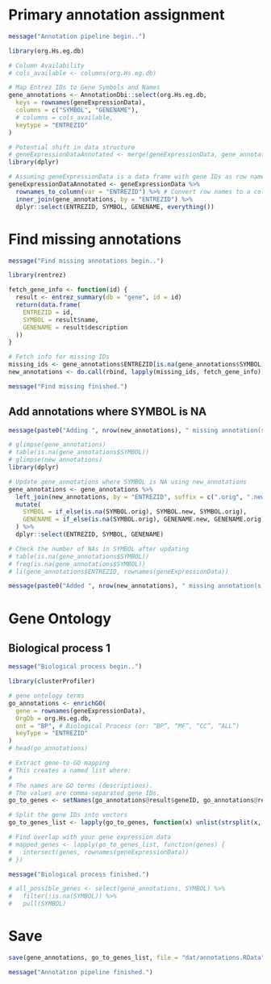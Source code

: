 
# Primary annotation assignment

```r
message("Annotation pipeline begin..")

library(org.Hs.eg.db)

# Column Availability
# cols_available <- columns(org.Hs.eg.db)

# Map Entrez IDs to Gene Symbols and Names
gene_annotations <- AnnotationDbi::select(org.Hs.eg.db,
  keys = rownames(geneExpressionData),
  columns = c("SYMBOL", "GENENAME"),
  # columns = cols_available,
  keytype = "ENTREZID"
)

# Potential shift in data structure
# geneExpressionDataAnnotated <- merge(geneExpressionData, gene_annotations, by.x = "row.names", by.y = "ENTREZID", all.x = TRUE)
library(dplyr)

# Assuming geneExpressionData is a data frame with gene IDs as row names
geneExpressionDataAnnotated <- geneExpressionData %>%
  rownames_to_column(var = "ENTREZID") %>% # Convert row names to a column
  inner_join(gene_annotations, by = "ENTREZID") %>%
  dplyr::select(ENTREZID, SYMBOL, GENENAME, everything())
```


# Find missing annotations

```r
message("Find missing annotations begin..")

library(rentrez)

fetch_gene_info <- function(id) {
  result <- entrez_summary(db = "gene", id = id)
  return(data.frame(
    ENTREZID = id,
    SYMBOL = result$name,
    GENENAME = result$description
  ))
}

# Fetch info for missing IDs
missing_ids <- gene_annotations$ENTREZID[is.na(gene_annotations$SYMBOL)]
new_annotations <- do.call(rbind, lapply(missing_ids, fetch_gene_info))

message("Find missing finished.")
```

## Add annotations where SYMBOL is NA


```r
message(paste0("Adding ", nrow(new_annotations), " missing annotation(s).."))

# glimpse(gene_annotations)
# table(is.na(gene_annotations$SYMBOL))
# glimpse(new_annotations)
library(dplyr)

# Update gene_annotations where SYMBOL is NA using new_annotations
gene_annotations <- gene_annotations %>%
  left_join(new_annotations, by = "ENTREZID", suffix = c(".orig", ".new")) %>%
  mutate(
    SYMBOL = if_else(is.na(SYMBOL.orig), SYMBOL.new, SYMBOL.orig),
    GENENAME = if_else(is.na(SYMBOL.orig), GENENAME.new, GENENAME.orig)
  ) %>%
  dplyr::select(ENTREZID, SYMBOL, GENENAME)

# Check the number of NAs in SYMBOL after updating
# table(is.na(gene_annotations$SYMBOL))
# freq(is.na(gene_annotations$SYMBOL))
# li(gene_annotations$ENTREZID, rownames(geneExpressionData))

message(paste0("Added ", nrow(new_annotations), " missing annotation(s)."))
```



# Gene Ontology
## Biological process 1

```r
message("Biological process begin..")

library(clusterProfiler)

# gene ontology terms
go_annotations <- enrichGO(
  gene = rownames(geneExpressionData),
  OrgDb = org.Hs.eg.db,
  ont = "BP", # Biological Process (or: “BP”, “MF”, “CC”, “ALL”)
  keyType = "ENTREZID"
)
# head(go_annotations)

# Extract gene-to-GO mapping
# This creates a named list where:
#
# The names are GO terms (descriptions).
# The values are comma-separated gene IDs.
go_to_genes <- setNames(go_annotations@result$geneID, go_annotations@result$Description)

# Split the gene IDs into vectors
go_to_genes_list <- lapply(go_to_genes, function(x) unlist(strsplit(x, "/")))

# Find overlap with your gene expression data
# mapped_genes <- lapply(go_to_genes_list, function(genes) {
#   intersect(genes, rownames(geneExpressionData))
# })

message("Biological process finished.")
```



```r
# all_possible_genes <- select(gene_annotations, SYMBOL) %>%
#   filter(!is.na(SYMBOL)) %>%
#   pull(SYMBOL)
```

# Save

```r
save(gene_annotations, go_to_genes_list, file = "dat/annotations.RData")

message("Annotation pipeline finished.")
```


```r

```


```r

```


```r

```


```r

```


```r

```

